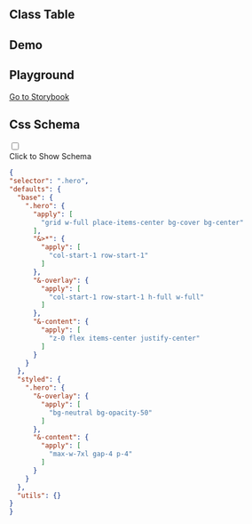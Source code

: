 
## Class Table

<CssTable name="hero" />

## Demo

<Demo></Demo>

## Playground

[Go to Storybook](https://story.ui.icebreaker.top/?path=/docs/layout-hero--docs)

## Css Schema
<div className="collapse">
<input type="checkbox" /> 
<div class="collapse-title px-0">
<span class="btn">Click to Show Schema</span>
</div>
<div class="collapse-content"> 

```json
{
"selector": ".hero",
"defaults": {
  "base": {
    ".hero": {
      "apply": [
        "grid w-full place-items-center bg-cover bg-center"
      ],
      "&>*": {
        "apply": [
          "col-start-1 row-start-1"
        ]
      },
      "&-overlay": {
        "apply": [
          "col-start-1 row-start-1 h-full w-full"
        ]
      },
      "&-content": {
        "apply": [
          "z-0 flex items-center justify-center"
        ]
      }
    }
  },
  "styled": {
    ".hero": {
      "&-overlay": {
        "apply": [
          "bg-neutral bg-opacity-50"
        ]
      },
      "&-content": {
        "apply": [
          "max-w-7xl gap-4 p-4"
        ]
      }
    }
  },
  "utils": {}
}
}
```

</div>
</div>
